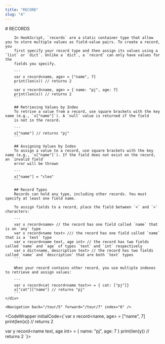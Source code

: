 ```yaml
---
title: "RECORD"
slug: "6"
---
```



<InstructionsWrapper>
	<div className="instructions-main">
		# RECORDS

		In HookScript, `records` are a static container type that allow you to store multiple values as field-value pairs. To create a record, you 
		first specify your record type and then assign its values using a `list` or `dict`. Unlike a `dict`, a `record` can only have values for the
		fields you specify.

		```
		var x record<name, age> = ["name", 7]
		print(len(x)) // returns 2

		var x record<name, age> = { name: "pj", age: 7}
		print(len(x)) // returns 2
		```

		## Retrieving Values by Index
		To retrive a value from a record, use square brackets with the key name (e.g., `x["name"]`). A `null` value is returned if the field
		is not in the record.

		```
		x["name"] // returns "pj"
		```
		
		## Assigning Values by Index
		To assign a value to a record, use square brackets with the key name (e.g., `x["name"]`). If the field does not exist on the record, an `invalid field`
		error will be thrown

		```
		x["name"] = "cleo"
		```
	
		## Record Types
		Records can hold any type, including other records. You must specify at least one field name.
		
		To assign fields to a record, place the field between `<` and `>` characters:
		
		```
		var x record<name> // the record has one field called `name` that is an `any` type
		var x record<name text> /// the record has one field called `name` that is a `text` type
		var x record<name text, age int> // the record has two fields called `name` and `age` of types `text` and `int` respectively
		var x dict<name, description text> // the record has two fields called `name` and `description` that are both `text` types
		```

		When your record contains other record, you use multiple indexes to retrieve and assign values:

		```
		var x record<cat record<name text>> = { cat: ["pj"]}
		x["cat"]["name"] // returns "pj"
		```
	</div>

	<Navigation back="/tour/5" forward="/tour/7" index="6" />

</InstructionsWrapper>

<CodeWrapper initialCode={`var x record<name, age> = ["name", 7]
print(len(x)) // returns 2

var y record<name text, age int> = { name: "pj", age: 7 }
print(len(y)) // returns 2
`}>
</CodeWrapper>